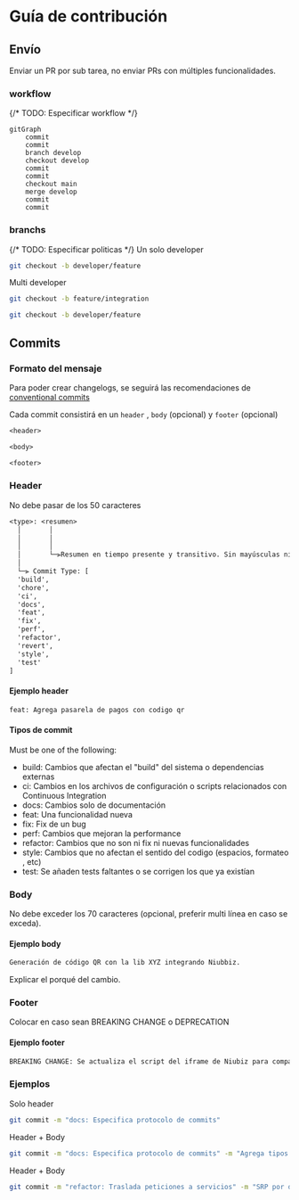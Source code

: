 # Guía de contribución

## Envío

Enviar un PR por sub tarea, no enviar PRs con múltiples funcionalidades.

### workflow
{/* TODO: Especificar workflow */}

```mermaid
gitGraph
    commit
    commit
    branch develop
    checkout develop
    commit
    commit
    checkout main
    merge develop
    commit
    commit
```

### branchs

 {/* TODO: Especificar politicas  */}
Un solo developer

```bash
git checkout -b developer/feature
```

Multi developer

```bash
git checkout -b feature/integration
```

```bash
git checkout -b developer/feature
```

## Commits

### Formato del mensaje

Para poder crear changelogs, se seguirá las recomendaciones de [conventional commits](https://www.conventionalcommits.org/en/v1.0.0/#summary)

Cada commit consistirá en un `header` , `body` (opcional) y `footer` (opcional)

```txt
<header>

<body>

<footer>
```

### Header

No debe pasar de los 50 caracteres

```txt
<type>: <resumen>
  │       │             
  │       │   
  │       │
  │       └─⫸Resumen en tiempo presente y transitivo. Sin mayúsculas ni punto final.
  │
  └─⫸ Commit Type: [
  'build',
  'chore',
  'ci',
  'docs',
  'feat',
  'fix',
  'perf',
  'refactor',
  'revert',
  'style',
  'test'
]
```

#### Ejemplo header

```txt
feat: Agrega pasarela de pagos con codigo qr
```

#### Tipos de commit

Must be one of the following:

- build: Cambios que afectan el "build" del sistema o dependencias externas
- ci: Cambios en los archivos de configuración o scripts relacionados con Continuous Integration
- docs: Cambios solo de documentación
- feat: Una funcionalidad nueva
- fix: Fix de un bug
- perf: Cambios que mejoran la performance
- refactor: Cambios que no son ni fix ni nuevas funcionalidades
- style: Cambios que no afectan el sentido del codigo (espacios, formateo , etc)
- test: Se añaden tests faltantes o se corrigen los que ya existían

### Body

No debe exceder los 70 caracteres (opcional, preferir multi línea en caso se exceda).

#### Ejemplo body

```txt
Generación de código QR con la lib XYZ integrando Niubbiz.
```

Explicar el porqué del cambio.

### Footer

Colocar en caso sean BREAKING CHANGE o DEPRECATION

#### Ejemplo footer

```txt
BREAKING CHANGE: Se actualiza el script del iframe de Niubiz para compatibilidad con el lector QR
```

### Ejemplos

Solo header

```bash
git commit -m "docs: Especifica protocolo de commits"
```

Header + Body

```bash
git commit -m "docs: Especifica protocolo de commits" -m "Agrega tipos y estructura del mensaje"
```

Header + Body

```bash
git commit -m "refactor: Traslada peticiones a servicios" -m "SRP por dominio e IoC" -m "DEPRECATION: hooks con la lógica de peticiones quedan deprecados"
```